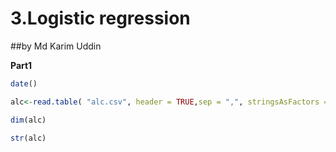 # 3.Logistic regression
##by Md Karim Uddin

**Part1**



```r
date()

```

```r
alc<-read.table( "alc.csv", header = TRUE,sep = ",", stringsAsFactors = FALSE)

```



``` r
dim(alc) 
```

``` r
str(alc) 
```



